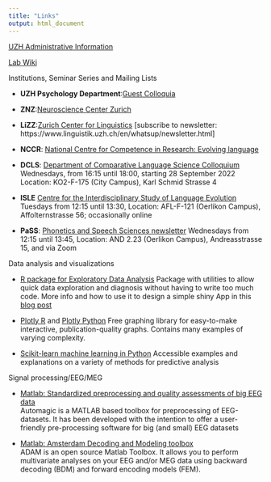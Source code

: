 ```yaml
---
title: "Links"
output: html_document
---
```

[UZH Administrative Information](Admin.html)

[Lab Wiki](<https://github.com/Neuroling/neuroling.github.io/wiki>)

Institutions, Seminar Series and Mailing Lists

- **UZH Psychology Department**:[Guest Colloquia](https://www.psychologie.uzh.ch/de/institut/aktuell/gaestekoll.html)

- **ZNZ**:[Neuroscience Center Zurich](https://www.neuroscience.uzh.ch/en/news.html) 

- **LiZZ**:[Zurich Center for Linguistics](https://www.linguistik.uzh.ch/en.html) [subscribe to newsletter: https://www.linguistik.uzh.ch/en/whatsup/newsletter.html]

- **NCCR**: [National Centre for Competence in Research: Evolving language](https://evolvinglanguage.ch/news/)

- **DCLS**: [Department of Comparative Language Science Colloquium](https://www.comparativelinguistics.uzh.ch/en/colloquium.html)
Wednesdays, from 16:15 until 18:00, starting 28 September 2022
Location: KO2-F-175 (City Campus), Karl Schmid Strasse 4

- **ISLE** [Centre for the Interdisciplinary Study of Language Evolution](https://www.isle.uzh.ch/en/colloquium.html)
Tuesdays from 12:15 until 13:30, 
Location: AFL-F-121 (Oerlikon Campus), Affolternstrasse 56; occasionally online

- **PaSS**: [Phonetics and Speech Sciences newsletter](https://lists.ifi.uzh.ch/listinfo/phonetics_news)
Wednesdays from 12:15 until 13:45, 
Location: AND 2.23 (Oerlikon Campus), Andreasstrasse 15, and via Zoom

 
Data analysis and visualizations 

-  [R package for Exploratory Data Analysis](https://github.com/rolkra/explore) Package with utilities to allow quick data exploration and diagnosis without having to write too much code. More info and how to use it to design a simple shiny App in this [blog post](https://www.r-bloggers.com/2022/09/explore-simplified-exploratory-data-analysis-eda-in-r/) 

- [Plotly R](https://plotly.com/r/) and [Plotly Python](https://plotly.com/python/) 
 Free graphing library for easy-to-make interactive, publication-quality graphs. Contains many examples of varying complexity.  

- [Scikit-learn machine learning in Python](https://scikit-learn.org/stable/index.html)
  Accessible examples and explanations on a variety of methods for predictive analysis
  
 
 Signal processing/EEG/MEG 

- [Matlab: Standardized preprocessing and quality assessments of big EEG data](https://github.com/methlabUZH/automagic)\
    Automagic is a MATLAB based toolbox for preprocessing of EEG-datasets. It has been developed with the intention to offer a user-friendly pre-processing software for big (and small) EEG datasets
    
- [Matlab: Amsterdam Decoding and Modeling toolbox](https://github.com/fahrenfort/ADAM)\
  ADAM is an open source Matlab Toolbox. It allows you to perform multivariate analyses on your EEG and/or MEG data using backward decoding (BDM) and forward encoding models (FEM).
